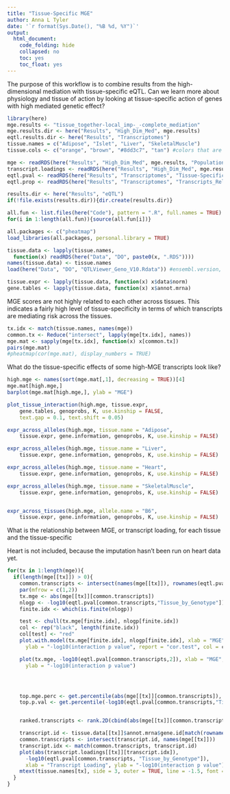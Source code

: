 ```yaml
---
title: "Tissue-Specific MGE"
author: Anna L Tyler
date: '`r format(Sys.Date(), "%B %d, %Y")`'
output: 
  html_document:
    code_folding: hide
    collapsed: no
    toc: yes
    toc_float: yes
---
```


The purpose of this workflow is to combine results from the
high-dimensional mediation with tissue-specific eQTL. 
Can we learn more about physiology and tissue of action 
by looking at tissue-specific action of genes with high 
mediated genetic effect?

```r
library(here)
mge.results <- "tissue_together-local_imp-_-complete_mediation"
mge.results.dir <- here("Results", "High_Dim_Med", mge.results)
eqtl.results.dir <- here("Results", "Transcriptomes")
tissue.names = c("Adipose", "Islet", "Liver", "SkeletalMuscle")
tissue.cols <- c("orange", "brown", "#8dd3c7", "tan") #colors that are not related to the DO/CC colors

```

```r
mge <- readRDS(here("Results", "High_Dim_Med", mge.results, "Population_MGE_Loadings.RDS"))
transcript.loadings <- readRDS(here("Results", "High_Dim_Med", mge.results, "Loadings_Transcripts.RDS"))
eqtl.pval <- readRDS(here("Results", "Transcriptomes", "Tissue-Specific_eQTL_p_values_no_kin.RDS"))
eqtl.prop <- readRDS(here("Results", "Transcriptomes", "Transcripts_Relative_Effects.RDS"))
```

```r
results.dir <- here("Results", "eQTL")
if(!file.exists(results.dir)){dir.create(results.dir)}
```

```r
all.fun <- list.files(here("Code"), pattern = ".R", full.names = TRUE)
for(i in 1:length(all.fun)){source(all.fun[i])}

all.packages <- c("pheatmap")
load_libraries(all.packages, personal.library = TRUE)
```

```r

tissue.data <- lapply(tissue.names, 
  function(x) readRDS(here("Data", "DO", paste0(x, ".RDS"))))
names(tissue.data) <- tissue.names
load(here("Data", "DO", "QTLViewer_Geno_V10.Rdata")) #ensembl.version, genoprobs, K, map, markers

tissue.expr <- lapply(tissue.data, function(x) x$data$norm)
gene.tables <- lapply(tissue.data, function(x) x$annot.mrna)
```

MGE scores are not highly related to each other across 
tissues. This indicates a fairly high level of tissue-specificity
in terms of which transcripts are mediating risk across
the tissues.

```r
tx.idx <- match(tissue.names, names(mge))
common.tx <- Reduce("intersect", lapply(mge[tx.idx], names))
mge.mat <- sapply(mge[tx.idx], function(x) x[common.tx])
pairs(mge.mat)
#pheatmap(cor(mge.mat), display_numbers = TRUE)
```


What do the tissue-specific effects of some high-MGE transcripts look like?

```r
high.mge <- names(sort(mge.mat[,1], decreasing = TRUE))[4]
mge.mat[high.mge,]
barplot(mge.mat[high.mge,], ylab = "MGE")

plot_tissue_interaction(high.mge, tissue.expr, 
    gene.tables, genoprobs, K, use.kinship = FALSE, 
    text.gap = 0.1, text.shift = 0.05)

expr_across_alleles(high.mge, tissue.name = "Adipose", 
    tissue.expr, gene.information, genoprobs, K, use.kinship = FALSE)

expr_across_alleles(high.mge, tissue.name = "Liver", 
    tissue.expr, gene.information, genoprobs, K, use.kinship = FALSE)

expr_across_alleles(high.mge, tissue.name = "Heart", 
    tissue.expr, gene.information, genoprobs, K, use.kinship = FALSE)

expr_across_alleles(high.mge, tissue.name = "SkeletalMuscle", 
    tissue.expr, gene.information, genoprobs, K, use.kinship = FALSE)


expr_across_tissues(high.mge, allele.name = "B6", 
    tissue.expr, gene.information, genoprobs, K, use.kinship = FALSE)

```

What is the relationship between MGE, or transcript loading,
for each tissue and the tissue-specific 

Heart is not included, because the imputation hasn't been 
run on heart data yet.

```r

for(tx in 1:length(mge)){
  if(length(mge[[tx]]) > 0){
    common.transcripts <- intersect(names(mge[[tx]]), rownames(eqtl.pval))
    par(mfrow = c(1,2))
    tx.mge <- abs(mge[[tx]][common.transcripts])
    nlogp <- -log10(eqtl.pval[common.transcripts,"Tissue_by_Genotype"])
    finite.idx <- which(is.finite(nlogp))

    test <- chull(tx.mge[finite.idx], nlogp[finite.idx])
    col <- rep("black", length(finite.idx))
    col[test] <- "red"
    plot.with.model(tx.mge[finite.idx], nlogp[finite.idx], xlab = "MGE", 
      ylab = "-log10(interaction p value", report = "cor.test", col = col)

    plot(tx.mge, -log10(eqtl.pval[common.transcripts,2]), xlab = "MGE", 
      ylab = "-log10(interaction p value")




    top.mge.perc <- get.percentile(abs(mge[[tx]][common.transcripts]), 95)
    top.p.val <- get.percentile(-log10(eqtl.pval[common.transcripts,"Tissue_by_Genotype"]), 95)


    ranked.transcripts <- rank.2D(cbind(abs(mge[[tx]][common.transcripts]), -log10(eqtl.pval[common.transcripts,"Tissue_by_Genotype"])))

    transcript.id <- tissue.data[[tx]]$annot.mrna$gene.id[match(rownames(transcript.loadings[[tx]]), tissue.data[[tx]]$annot.mrna$symbol)]
    common.transcripts <- intersect(transcript.id, names(mge[[tx]]))
    transcript.idx <- match(common.transcripts, transcript.id)
    plot(abs(transcript.loadings[[tx]][transcript.idx]), 
      -log10(eqtl.pval[common.transcripts, "Tissue_by_Genotype"]),
      xlab = "Transcript Loading", ylab = "-log10(interaction p value")
    mtext(tissue.names[tx], side = 3, outer = TRUE, line = -1.5, font = 2)
  }
}

```
